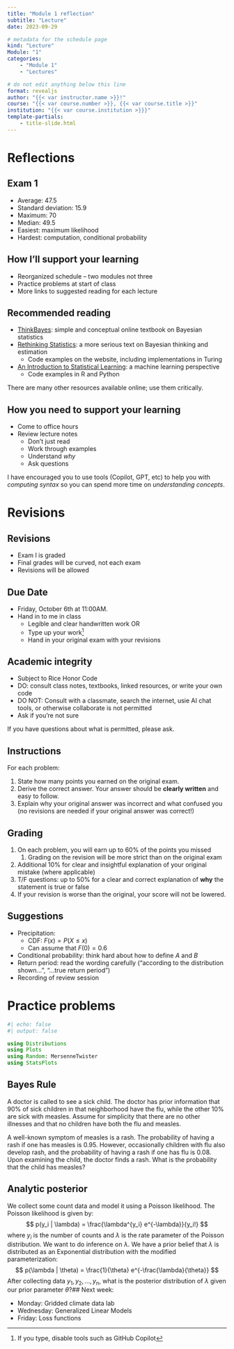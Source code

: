 ```yaml
---
title: "Module 1 reflection"
subtitle: "Lecture"
date: 2023-09-29

# metadata for the schedule page
kind: "Lecture"
Module: "1"
categories:
    - "Module 1"
    - "Lectures"

# do not edit anything below this line
format: revealjs
author: "{{< var instructor.name >}}!"
course: "{{< var course.number >}}, {{< var course.title >}}"
institution: "{{< var course.institution >}}}"
template-partials:
    - title-slide.html
---
```


# Reflections

## Exam 1

- Average: 47.5
- Standard deviation: 15.9
- Maximum: 70
- Median: 49.5
- Easiest: maximum likelihood
- Hardest: computation, conditional probability 

## How I'll support your learning

- Reorganized schedule -- two modules not three
- Practice problems at start of class
- More links to suggested reading for each lecture

## Recommended reading

- [ThinkBayes](https://allendowney.github.io/ThinkBayes2/): simple and conceptual online textbook on Bayesian statistics
- [Rethinking Statistics](https://xcelab.net/rm/statistical-rethinking/): a more serious text on Bayesian thinking and estimation
    - Code examples on the website, including implementations in Turing
- [An Introduction to Statistical Learning](https://www.statlearning.com/): a machine learning perspective
    - Code examples in R and Python

There are many other resources available online; use them critically.

## How you need to support your learning {.smaller}

- Come to office hours
- Review lecture notes
    - Don't just read
    - Work through examples
    - Understand *why*
    - Ask questions

I have encouraged you to use tools (Copilot, GPT, etc) to help you with *computing syntax* so you can spend more time on *understanding concepts*.

# Revisions

## Revisions

- Exam I is graded
- Final grades will be curved, not each exam
- Revisions will be allowed

## Due Date

- Friday, October 6th at 11:00AM.
- Hand in to me in class
    - Legible and clear handwritten work OR
    - Type up your work[^gpt]
    - Hand in your original exam with your revisions

[^gpt]: If you type, disable tools such as GitHub Copilot

## Academic integrity

- Subject to Rice Honor Code
- DO: consult class notes, textbooks, linked resources, or write your own code
- DO NOT: Consult with a classmate, search the internet, usie AI chat tools, or otherwise collaborate is not permitted
- Ask if you're not sure

If you have questions about what is permitted, please ask. 

## Instructions

For each problem:

1. State how many points you earned on the original exam.
2. Derive the correct answer. Your answer should be **clearly written** and easy to follow.
3. Explain why your original answer was incorrect and what confused you (no revisions are needed if your original answer was correct!)

## Grading

1. On each problem, you will earn up to 60% of the points you missed
    1. Grading on the revision will be more strict than on the original exam
1. Additional 10% for clear and insightful explanation of your original mistake (where applicable)
1. T/F questions: up to 50% for a clear and correct explanation of **why** the statement is true or false
1. If your revision is worse than the original, your score will not be lowered.

## Suggestions {.smaller .scrollable}

::: {.incremental}
- Precipitation:
    - CDF: $F(x) = P(X \leq x)$
    - Can assume that $F(0)=0.6$
- Conditional probability: think hard about how to define $A$ and $B$
- Return period: read the wording carefully ("according to the distribution shown...", "...true return period")
- Recording of review session
:::

# Practice problems

```julia
#| echo: false
#| output: false

using Distributions
using Plots
using Random: MersenneTwister
using StatsPlots
```

## Bayes Rule

A doctor is called to see a sick child.
The doctor has prior information that 90% of sick children in that neighborhood have the flu, while the other 10% are sick with measles.
Assume for simplicity that there are no other illnesses and that no children have both the flu and measles.

A well-known symptom of measles is a rash.
The probability of having a rash if one has measles is 0.95.
However, occasionally children with flu also develop rash, and the probability of having a rash if one has flu is 0.08.
Upon examining the child, the doctor finds a rash.
What is the probability that the child has measles?

## Analytic posterior

We collect some count data and model it using a Poisson likelihood.
The Poisson likelihood is given by:
$$
p(y_i | \lambda) = \frac{\lambda^{y_i} e^{-\lambda}}{y_i!}
$$
where $y_i$ is the number of counts and $\lambda$ is the rate parameter of the Poisson distribution.
We want to do inference on $\lambda$.
We have a prior belief that $\lambda$ is distributed as an Exponential distribution with the modified parameterization:
$$
p(\lambda | \theta) = \frac{1}{\theta} e^{-\frac{\lambda}{\theta}}
$$
After collecting data $y_1, y_2, \ldots, y_n$, what is the posterior distribution of $\lambda$ given our prior parameter $\theta$?## Next week:

- Monday: Gridded climate data lab
- Wednesday: Generalized Linear Models
- Friday: Loss functions
